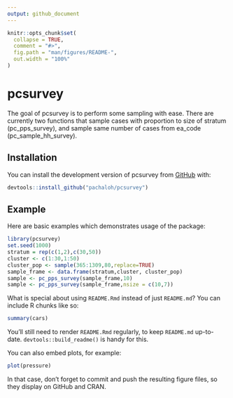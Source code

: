 ```yaml
---
output: github_document
---
```


<!-- README.md is generated from README.Rmd. Please edit that file -->

```r
knitr::opts_chunk$set(
  collapse = TRUE,
  comment = "#>",
  fig.path = "man/figures/README-",
  out.width = "100%"
)
```

# pcsurvey

<!-- badges: start -->
<!-- badges: end -->

The goal of pcsurvey is to perform some sampling with ease. There are currently two functions that sample cases with proportion to size of stratum (pc_pps_survey), and sample same number of cases from ea_code (pc_sample_hh_survey).

## Installation

You can install the development version of pcsurvey from [GitHub](https://github.com/) with:

``` r
devtools::install_github("pachaloh/pcsurvey")
```

## Example

Here are basic examples which demonstrates usage of the package:

```r
library(pcsurvey)
set.seed(1000)
stratum = rep(c(1,2),c(30,50))
cluster <- c(1:30,1:50)
cluster_pop <- sample(365:1309,80,replace=TRUE)
sample_frame <- data.frame(stratum,cluster, cluster_pop)
sample <- pc_pps_survey(sample_frame,10)
sample <- pc_pps_survey(sample_frame,nsize = c(10,7))
```

What is special about using `README.Rmd` instead of just `README.md`? You can include R chunks like so:

```r
summary(cars)
```

You'll still need to render `README.Rmd` regularly, to keep `README.md` up-to-date. `devtools::build_readme()` is handy for this.

You can also embed plots, for example:

```r
plot(pressure)
```

In that case, don't forget to commit and push the resulting figure files, so they display on GitHub and CRAN.
